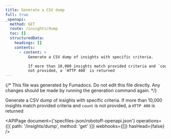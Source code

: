 ```yaml
---
title: Generate a CSV dump
full: true
_openapi:
  method: GET
  route: /insights/dump
  toc: []
  structuredData:
    headings: []
    contents:
      - content: >
          Generate a CSV dump of insights with specific criteria.

          If more than 10,000 insights match provided criteria and `count` is
          not provided, a `HTTP 400` is returned
---
```


{/* This file was generated by Fumadocs. Do not edit this file directly. Any changes should be made by running the generation command again. */}

Generate a CSV dump of insights with specific criteria.
If more than 10,000 insights match provided criteria and `count` is not provided, a `HTTP 400` is returned

<APIPage
  document={'specfiles-json/robotoff-openapi.json'}
  operations={[{ path: '/insights/dump', method: 'get' }]}
  webhooks={[]}
  hasHead={false}
/>
